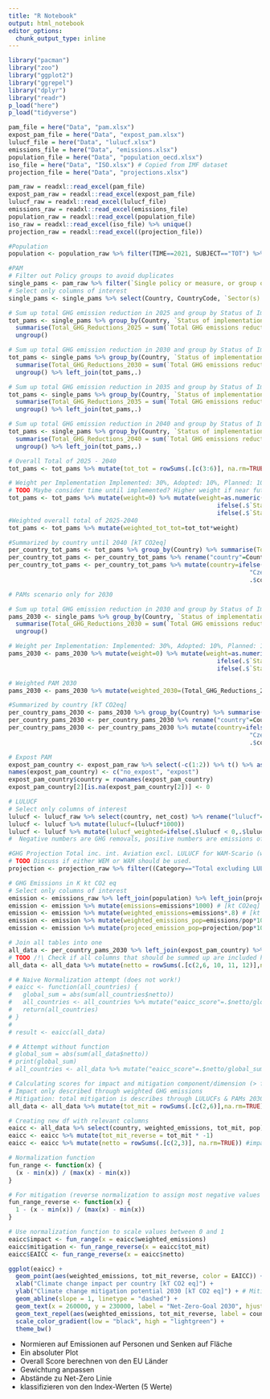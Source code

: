 ```yaml
---
title: "R Notebook"
output: html_notebook
editor_options: 
  chunk_output_type: inline
---
```


```r
library("pacman")
library("zoo")
library("ggplot2")
library("ggrepel")
library("dplyr")
library("readr")
p_load("here")
p_load("tidyverse")
```


```r
pam_file = here("Data", "pam.xlsx")
expost_pam_file = here("Data", "expost_pam.xlsx")
lulucf_file = here("Data", "lulucf.xlsx")
emissions_file = here("Data", "emissions.xlsx")
population_file = here("Data", "population_oecd.xlsx")
iso_file = here("Data", "ISO.xlsx") # Copied from IMF dataset
projection_file = here("Data", "projections.xlsx")

```

```r
pam_raw = readxl::read_excel(pam_file)
expost_pam_raw = readxl::read_excel(expost_pam_file)
lulucf_raw = readxl::read_excel(lulucf_file)
emissions_raw = readxl::read_excel(emissions_file)
population_raw = readxl::read_excel(population_file)
iso_raw = readxl::read_excel(iso_file) %>% unique()
projection_raw = readxl::read_excel((projection_file))

```


```r
#Population
population <- population_raw %>% filter(TIME==2021, SUBJECT=="TOT") %>% rename("ISO3"=LOCATION, "pop"=Value) %>% left_join(iso_raw) %>% select(ISO2, pop) %>% mutate(pop=pop*10**6)
```


```r
#PAM
# Filter out Policy groups to avoid duplicates
single_pams <- pam_raw %>% filter(`Single policy or measure, or group of measures`=="Single")
# Select only columns of interest
single_pams <- single_pams %>% select(Country, CountryCode, `Sector(s) affected`, `Status of implementation`, `Implementation period start`, `Implementation period finish`, c(32:47))

# Sum up total GHG emission reduction in 2025 and group by Status of Implementation (Implemented, Planned, Adopted, Expired, NA)
tot_pams <- single_pams %>% group_by(Country, `Status of implementation`) %>%
  summarise(Total_GHG_Reductions_2025 = sum(`Total GHG emissions reductions in 2025 (kt CO2eq/y)`, na.rm = TRUE)) %>%
  ungroup()

# Sum up total GHG emission reduction in 2030 and group by Status of Implementation (Implemented, Planned, Adopted, Expired, NA)
tot_pams <- single_pams %>% group_by(Country, `Status of implementation`) %>%
  summarise(Total_GHG_Reductions_2030 = sum(`Total GHG emissions reductions in 2030 (kt CO2eq/y)`, na.rm = TRUE)) %>%
  ungroup() %>% left_join(tot_pams,.)

# Sum up total GHG emission reduction in 2035 and group by Status of Implementation (Implemented, Planned, Adopted, Expired, NA)
tot_pams <- single_pams %>% group_by(Country, `Status of implementation`) %>%
  summarise(Total_GHG_Reductions_2035 = sum(`Total GHG emissions reductions in 2035 (kt CO2eq/y)`, na.rm = TRUE)) %>%
  ungroup() %>% left_join(tot_pams,.)

# Sum up total GHG emission reduction in 2040 and group by Status of Implementation (Implemented, Planned, Adopted, Expired, NA)
tot_pams <- single_pams %>% group_by(Country, `Status of implementation`) %>%
  summarise(Total_GHG_Reductions_2040 = sum(`Total GHG emissions reductions in 2040 (kt CO2eq/y)`, na.rm = TRUE)) %>%
  ungroup() %>% left_join(tot_pams,.)

# Overall Total of 2025 - 2040
tot_pams <- tot_pams %>% mutate(tot_tot = rowSums(.[c(3:6)], na.rm=TRUE))

# Weight per Implementation Implemented: 30%, Adopted: 10%, Planned: 10%, Expired & NA: 0% -> overall PAM contribution to mitigation effort/potential: 50% 
# TODO Maybe consider time until implemented? Higher weight if near future?
tot_pams <- tot_pams %>% mutate(weight=0) %>% mutate(weight=as.numeric(ifelse(.$`Status of implementation` == "Implemented", 0.3,
                                                          ifelse(.$`Status of implementation` == "Adopted", 0.1,
                                                          ifelse(.$`Status of implementation` == "Planned", 0.1, .$weight)))))
#Weighted overall total of 2025-2040
tot_pams <- tot_pams %>% mutate(weighted_tot_tot=tot_tot*weight)

#Summarized by country until 2040 [kT CO2eq]
per_country_tot_pams <- tot_pams %>% group_by(Country) %>% summarise(Total_Weighted_Reduction = sum(weighted_tot_tot, na.rm=TRUE)*-1) %>% ungroup() # multiply by -1 for GHG removal
per_country_tot_pams <- per_country_tot_pams %>% rename("country"=Country)
per_country_tot_pams <- per_country_tot_pams %>% mutate(country=ifelse(.$country=="Czech Republic",
                                                                   "Czechia",
                                                                   .$country))
```

```r
# PAMs scenario only for 2030

# Sum up total GHG emission reduction in 2030 and group by Status of Implementation (Implemented, Planned, Adopted, Expired, NA)
pams_2030 <- single_pams %>% group_by(Country, `Status of implementation`) %>%
  summarise(Total_GHG_Reductions_2030 = sum(`Total GHG emissions reductions in 2030 (kt CO2eq/y)`, na.rm = TRUE)) %>%
  ungroup()

# Weight per Implementation: Implemented: 30%, Adopted: 10%, Planned: 10%, Expired & NA: 0% -> overall PAM contribution to mitigation effort/potential: 50% 
pams_2030 <- pams_2030 %>% mutate(weight=0) %>% mutate(weight=as.numeric(ifelse(.$`Status of implementation` == "Implemented", 0.3,
                                                          ifelse(.$`Status of implementation` == "Adopted", 0.1,
                                                          ifelse(.$`Status of implementation` == "Planned", 0.1, .$weight)))))

# Weighted PAM 2030
pams_2030 <- pams_2030 %>% mutate(weighted_2030=(Total_GHG_Reductions_2030*weight))

#Summarized by country [kT CO2eq]
per_country_pams_2030 <- pams_2030 %>% group_by(Country) %>% summarise(Weighted_Reduction_2030 = sum(weighted_2030, na.rm=TRUE)*-1) %>% ungroup() # multiply by -1 for GHG removal
per_country_pams_2030 <- per_country_pams_2030 %>% rename("country"=Country)
per_country_pams_2030 <- per_country_pams_2030 %>% mutate(country=ifelse(.$country=="Czech Republic",
                                                                   "Czechia",
                                                                   .$country))

```


```r
# Expost PAM
expost_pam_country <- expost_pam_raw %>% select(-c(1:2)) %>% t() %>% as.data.frame() %>% select(c(2,4))
names(expost_pam_country) <- c("no_expost", "expost")
expost_pam_country$country = rownames(expost_pam_country)
expost_pam_country[2][is.na(expost_pam_country[2])] <- 0

```

```r
# LULUCF
# Select only columns of interest
lulucf <- lulucf_raw %>% select(country, net_cost) %>% rename("lulucf"=net_cost)
lulucf <- lulucf %>% mutate(lulucf=(lulucf*1000))
lulucf <- lulucf %>% mutate(lulucf_weighted=ifelse(.$lulucf < 0,.$lulucf*0.5,.$lulucf*0.2))
#  Negative numbers are GHG removals, positive numbers are emissions of GHG through LULUCFs
```

```r
#GHG Projection Total inc. int. Aviation excl. LULUCF for WAM-Scario (with additional measures)
# TODO Discuss if either WEM or WAM should be used. 
projection <- projection_raw %>% filter((Category=="Total excluding LULUCF (incl. Int. Aviation)") &  (Year==2021) & (Gas=="Total GHG emissions (ktCO2e)") & (Scenario=="WAM")) %>% rename("ISO2"=CountryCode) %>% left_join(iso_raw)  %>% rename("projection"="Final/Gap-filled")
```

```r
# GHG Emissions in K kt CO2 eq
# Select only columns of interest
emission <- emissions_raw %>% left_join(population) %>% left_join(projection) %>%  select(country, emissions, pop, projection)
emission <- emission %>% mutate(emissions=emissions*1000) # [kt CO2eq] K kt -> kt CO2 eq
emission <- emission %>% mutate(weighted_emissions=emissions*.8) # [kt CO2eq]
emission <- emission %>% mutate(weighted_emissions_pop=emissions/pop*1000*0.8) # [kt CO2eq per capita]
emission <- emission %>% mutate(projeced_emission_pop=projection/pop*1000) # TODO(?) [kt CO2eq per capita] /!\ NOT WEIGHTED /!\
```


```r
# Join all tables into one
all_data <- per_country_pams_2030 %>% left_join(expost_pam_country) %>% left_join(lulucf) %>% left_join(emission)
# TODO /!\ Check if all columns that should be summed up are included here /!\ 
all_data <- all_data %>% mutate(netto = rowSums(.[c(2,6, 10, 11, 12)],na.rm=TRUE))
```

```r
# # Naive Normalization attempt (does not work!)
# eaicc <- function(all_countries) {
#   global_sum = abs(sum(all_countries$netto))
#   all_countries <- all_countries %>% mutate("eaicc_score"=.$netto/global_sum)
#   return(all_countries)
# }
# 
# result <- eaicc(all_data)

# # Attempt without function
# global_sum = abs(sum(all_data$netto))
# print(global_sum)
# all_countries <- all_data %>% mutate("eaicc_score"=.$netto/global_sum)
```

```r
# Calculating scores for impact and mitigation component/dimension (> for later mapping)
# Impact only described through weighted GHG emissions 
# Mitigation: total mitigation is describes through LULUCFs & PAMs 2030 (minus the emissions through LULUCFs)
all_data <- all_data %>% mutate(tot_mit = rowSums(.[c(2,6)],na.rm=TRUE))

# Creating new df with relevant columns
eaicc <- all_data %>% select(country, weighted_emissions, tot_mit, pop)
eaicc <- eaicc %>% mutate(tot_mit_reverse = tot_mit * -1)
eaicc <- eaicc %>% mutate(netto = rowSums(.[c(2,3)], na.rm=TRUE)) #impact - mitigation

# Normalization function 
fun_range <- function(x) {
  (x - min(x)) / (max(x) - min(x))
}

# For mitigation (reverse normalization to assign most negative values to 1 = highest mitigation efforts)
fun_range_reverse <- function(x) {
  1 - (x - min(x)) / (max(x) - min(x))
}

# Use normalization function to scale values between 0 and 1
eaicc$impact <- fun_range(x = eaicc$weighted_emissions)
eaicc$mitigation <- fun_range_reverse(x = eaicc$tot_mit)
eaicc$EAICC <- fun_range_reverse(x = eaicc$netto)

```

```r
ggplot(eaicc) +
  geom_point(aes(weighted_emissions, tot_mit_reverse, color = EAICC)) +
  xlab("Climate change impact per country [kT CO2 eq]") +
  ylab("Climate change mitigation potential 2030 [kT CO2 eq]") + # Mitigation potential assuming LULUCFs to stay approximately constant
  geom_abline(slope = 1, linetype = "dashed") +
  geom_text(x = 260000, y = 230000, label = "Net-Zero-Goal 2030", hjust = -0.1, vjust = -0.1, size = 2, angle = 47) +
  geom_text_repel(aes(weighted_emissions, tot_mit_reverse, label = country), size = 2, force = 1, max.overlaps = 50) +
  scale_color_gradient(low = "black", high = "lightgreen") +
  theme_bw()
```

- Normieren auf Emissionen auf Personen und Senken auf Fläche
- Ein absoluter Plot
- Overall Score berechnen von den EU Länder
- Gewichtung anpassen
- Abstände zu Net-Zero Linie
- klassifizieren von den Index-Werten (5 Werte)
